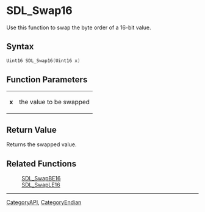 
= SDL_Swap16 =
Use this function to swap the byte order of a 16-bit value.


== Syntax ==
<syntaxhighlight lang='c++'>
Uint16 SDL_Swap16(Uint16 x)
</syntaxhighlight>

== Function Parameters ==
{|
|'''x'''
|the value to be swapped
|}

== Return Value ==
Returns the swapped value.
== Related Functions ==
:[[SDL_SwapBE16]]
:[[SDL_SwapLE16]]

----
[[CategoryAPI]], [[CategoryEndian]]

